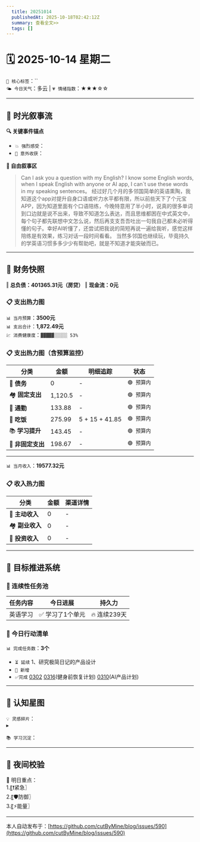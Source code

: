 ```yaml
---
  title: 20251014
  publishedAt: 2025-10-18T02:42:12Z
  summary: 查看全文>>
  tags: []
---
```


# 🗓️ 2025-10-14 星期二  
`🔑 核心标签`：``  
`🌤️ 今日天气`：多云 | `💗 情绪指数`：★★★☆☆   

---


## 🌊 **时光叙事流**
**🔍 关键事件锚点**  
- `💥 强烈感受`：         
- `🎉 意外收获`：           

**📖 自由叙事区**  
> Can I ask you a question with my English? I know some English words, when I speak English with anyone or AI app, I can`t use these words in my speaking sentences。
> 经过好几个月的多邻国简单的英语熏陶，我知道这个app对提升自身口语或听力水平都有限，所以前些天下了个元宝APP，因为知道里面有个口语陪练，今晚特意用了半小时，说真的很多单词到口边就是说不出来，导致不知道怎么表达，而且思维都困在中式英文中，每个句子都先联想中文怎么说，然后再支支吾吾吐出一句我自己都未必听得懂的句子。幸好AI听懂了，还尝试把我说的简短再说一遍给我听，感觉这样陪练是有效果，练习对话一段时间看看。
> 当然多邻国也继续玩，毕竟持久的学英语习惯多多少少有帮助吧，就是不知道才能突破而已。

---

## 💸 **财务快照**
‖ **总负债：401365.31元（房贷）**
‖ **现金流：0元**

### 📋 支出热力图

`📊 当月预算`：**3500元**  
`📊 支出合计`：**1,872.49元**  
`💹 消费健康度`：`▓▓▓▓▓░░░░░ 53%`  
### 📋 支出热力图（含预算监控）
| 分类         | 金额    | 明细追踪                  | 状态           |
|--------------|---------|---------------------------|----------------|
| 🏦 **债务**    | 0   |  -  | `🟢 预算内`   |
| 🏘️ **固定支出** | 1,120.5     |  -  | `🟢 预算内`     |
| 🚌 **通勤**     | 133.88   | -  | `🟢 预算内`     |
| 🍜 **吃饭**     | 275.99  |  5 + 15 + 41.85  | `🟢 预算内`   |
| 📚 **学习提升** | 143.45      |   -     | `🟢 预算内`     |
| 🎲 **非固定支出** | 198.67   |  -  | `🟢 预算内`  |
---

`📊 当月收入`：**19577.32元**  

### 📋 收入热力图
| 分类         | 金额    | 渠道详情             |
|--------------|---------|-------------------------|
| 🏦 **主动收入**  | 0                | -        |
| 🏘️ **副业收入**  | 0                | -        |
| 🚌 **投资收入**  | 0                | -        |



---

## 🎯 **目标推进系统**

### 🔄 连续性任务池
| 任务内容                | 今日进展          | 持久力     |
|-------------------------|-------------------|------------|
| 英语学习         | ✅ 学习了1个单元 | 🔥 连续239天  |




### 📌 今日行动清单

`📊 完成任务数`：**3个**  
- `⏳ 延续` 1、研究极简日记的产品设计             
- `🚩 新增`   
- `✅完成` [0302](note://WEB9685e40ae7a6464db1196641a1ffd0ee)   [0316](note://WEBc1fcc89ec3e741538b703e8017b38c9f)(健身前恢复计划)  [0310](note://WEBfc89f9187c014fbe9fab88e2d09b4bde)(AI产品计划)


---

## 🌌 **认知星图**
`💡 灵感碎片`：  
▸ 


`📚 学习沉淀`：  
>    

---

## 🌃 夜间校验

🚀 明日重点：  
1.〖❗紧急〗  
2.〖🛡️防御〗  
3.〖⚡能量〗

---
本人自动发布于：[https://github.com/cutByMine/blog/issues/590](https://github.com/cutByMine/blog/issues/590)
